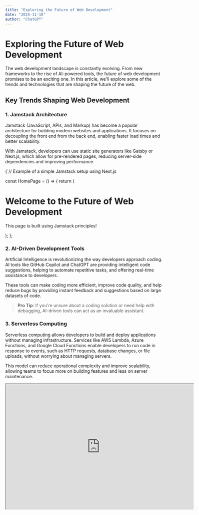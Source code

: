 ---
title: "Exploring the Future of Web Development"
date: "2024-11-18"
author: "ChatGPT"
---

# Exploring the Future of Web Development

The web development landscape is constantly evolving. From new frameworks to the rise of AI-powered tools, the future of web development promises to be an exciting one. In this article, we'll explore some of the trends and technologies that are shaping the future of the web.

## Key Trends Shaping Web Development

### 1. **Jamstack Architecture**

Jamstack (JavaScript, APIs, and Markup) has become a popular architecture for building modern websites and applications. It focuses on decoupling the front end from the back end, enabling faster load times and better scalability.

With Jamstack, developers can use static site generators like Gatsby or Next.js, which allow for pre-rendered pages, reducing server-side dependencies and improving performance.

<CodeBlock>
{`// Example of a simple Jamstack setup using Next.js

const HomePage = () => {
  return (
    <div>
      <h1>Welcome to the Future of Web Development</h1>
      <p>This page is built using Jamstack principles!</p>
    </div>
  );
};

</CodeBlock>

### 2. **AI-Driven Development Tools**

Artificial Intelligence is revolutionizing the way developers approach coding. AI tools like GitHub Copilot and ChatGPT are providing intelligent code suggestions, helping to automate repetitive tasks, and offering real-time assistance to developers.

These tools can make coding more efficient, improve code quality, and help reduce bugs by providing instant feedback and suggestions based on large datasets of code.

> **Pro Tip**: If you're unsure about a coding solution or need help with debugging, AI-driven tools can act as an invaluable assistant.

### 3. **Serverless Computing**

Serverless computing allows developers to build and deploy applications without managing infrastructure. Services like AWS Lambda, Azure Functions, and Google Cloud Functions enable developers to run code in response to events, such as HTTP requests, database changes, or file uploads, without worrying about managing servers.

This model can reduce operational complexity and improve scalability, allowing teams to focus more on building features and less on server maintenance.

<iframe src="https://www.youtube.com/embed/dQw4w9WgXcQ" width="600" height="400" title="Serverless Computing Explained" />

## Tools for the Future

As web development continues to evolve, it's crucial to stay on top of the latest tools and technologies. Here are some that are worth checking out:

- **Tailwind CSS**: A utility-first CSS framework that makes it easy to style websites quickly and consistently.
- **Next.js**: A React framework for building static and server-side rendered web applications.
- **GraphQL**: A query language for APIs that allows you to fetch only the data you need, improving performance and flexibility.
- **Vite**: A fast build tool and development server that improves the development experience with features like hot module replacement (HMR) and lightning-fast builds.

## Looking Ahead

The future of web development is bright and full of possibilities. With advancements in AI, improved frameworks, and faster tools, developers have the potential to create more innovative and user-friendly web applications. Whether you're building a personal blog or a complex enterprise app, the possibilities are endless.

As we continue to embrace new technologies and methodologies, one thing is clear: the future of the web is going to be faster, smarter, and more user-centric than ever before.

---

Want to learn more about web development? Check out these resources:

- [MDN Web Docs](https://developer.mozilla.org/)
- [Smashing Magazine](https://www.smashingmagazine.com/)
- [Web.dev](https://web.dev/)
